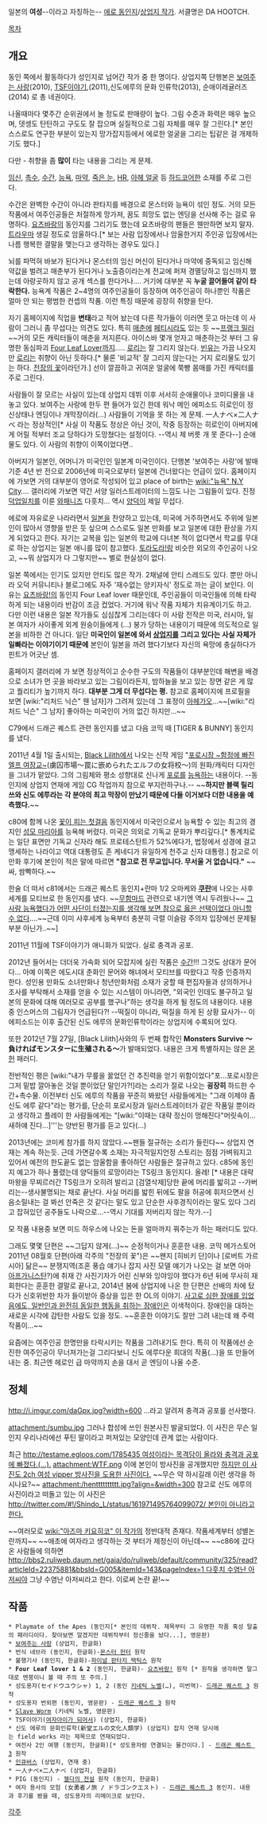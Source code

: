 {{{+1 '''新堂エル / Shindo L''' }}}

일본의 '''여성'''--이라고 자칭하는-- [[에로 동인지]]/[[상업지 작가]]. 서클명은 DA HOOTCH.

[[목차]]

== 개요 ==
동인 쪽에서 활동하다가 성인지로 넘어간 작가 중 한 명이다.
상업지쪽 단행본은 [[보여주는 사랑]](2010), [[여자아이가 되어서|TSF이야기]],(2011),신도에루의 문화 인류학(2013), 순애이레귤러즈(2014) 로 총 네권이다. 

나올때마다 몇주간 순위권에서 놀 정도로 판매량이 높다. 그림 수준과 화력은 매우 높으며, 뎃셍도 탄탄하고 구도도 잘 잡으며 실질적으로 그림 자체를 매우 잘 그린다.[* 본인 스스로도 연구한 부분이 있는지 망가잡지등에서 에로한 얼굴을 그리는 팁같은 걸 개제하기도 했다.] 

다만 - 취향을 좀 '''많이''' 타는 내용을 그리는 게 문제.

[[임신]], [[촉수]], [[수간]], [[능욕]], [[마약]], [[죽은 눈]], [[HR]], [[아헤 얼굴]] 등 [[하드코어]]한 소재를 주로 그린다.

수간은 완벽한 수간이 아니라 판타지를 배경으로 몬스터와 능욕이 섞인 정도. 거의 모든 작품에서 여주인공들은 처절하게 망가져, 꿈도 희망도 없는 엔딩을 선사해 주는 걸로 유명하다. [[요츠바랑]]의 동인지를 그리기도 했는데 요츠바랑의 팬들은 웬만하면 보지 말자. [[트라우마]] 생길 정도로 암울하다.[* 보는 사람 입장에서나 암울한거지 주인공 입장에서는 나름 행복한 결말을 맺는다고 생각하는 경우도 있다.]

뇌를 파먹혀 바보가 된다거나 몬스터의 임신 머신이 된다거나 마약에 중독되고 임신해 약값을 벌려고 매춘부가 된다거나 노출증이라는게 전교에 퍼져 경멸당하고 임신까지 했는데 아랑곳하지 않고 공개 섹스를 한다거나…. 거기에 대부분 꼭 '''누굴 끌어들여 같이 타락한다.''' 능욕계 작품은 2~4명의 여주인공들이 등장하며 여주인공이 하나뿐인 작품은 얼마 안 되는 평범한 컨셉의 작품.  이런 특징 때문에 굉장히 취향을 탄다. 

자기 홈페이지에 직업을 '''변태'''라고 적어 놨는데 다른 작가들이 이러면 웃고 마는데 이 사람이 그러니 좀 무섭다는 의견도 있다. 
특히 [[매춘]]에 [[페티시]]라도 있는 듯 ~~[[프랭크 밀러]]~~거의 모든 캐릭터들이 매춘을 저지른다. 아이스바 몇개 얻자고 매춘하는것 부터 그 유명한 동심파괴 [[Four Leaf Lover]]까지..... [[로리]]는 잘 그리지 않는다. [[빈유]]는 가끔 나오지만 [[로리]]는 취향이 아닌 듯하다.[* 물론 '비교적' 잘 그리지 않는다는 거지 로리물도 있기는 하다. [http://reat.egloos.com/4107454 전장의 꽃]이라던가.] 선이 깔끔하고 귀여운 얼굴에 쭉빵 몸매를 가진 캐릭터를 주로 그린다. 

사람들이 잘 모르는 사실이 있는데 상업지 데뷔 이후 서서히 순애물이나 코미디물을 내놓고 있다. 보여주는 사랑에 한두 편 들어가 있긴 한데 워낙 메인 에피소드 히로인이 정신상태나 엔딩이나 개막장이라(…) 사람들이 기억을 못 하는 게 문제.  一人ナべ×二人ナべ 라는 정상적인[* 사실 이 작품도 정상은 아닌 것이, 작중 등장하는 히로인이 아버지에게 어릴 적부터 조교 당하다가 도망쳤다는 설정이다. --역시 제 버릇 개 못 준다--] 순애물도 있다. 이 사람의 취향이 이쪽이었다면..

아버지가 일본인, 어머니가 미국인인 일본계 미국인이다. 단행본 '보여주는 사랑'에 발매 기준 4년 반 전으로 2006년에 미국으로부터 일본에 건너왔다는 언급이 있다. 홈페이지에 가보면 거의 대부분이 영어로 작성되어 있고 place of birth는 [[wiki:"뉴욕" N.Y City]]…. 갤러리에 가보면 약간 서양 일러스트레이터의 느낌도 나는 그림들이 있다. 진정 [[덕업일치]]를 이룬 [[와패니즈]] 다훗치... 역시 [[양덕]]이 제일 무섭다.

에로에 자유로운 나라라면서 [[일본]]을 찬양하고 있는데, 미국에 거주하면서도 주위에 일본인이 많아서 영향을 받은 듯 싶으며 스스로도 일본 만화를 보고 일본에 대한 환상을 가지게 되었다고 한다. 자기는 교복을 입는 일본의 학교에 다녀본 적이 없다면서 학교를 무대로 하는 상업지는 일본 애니를 많이 참고했다. [[토라도라!]]랑 비슷한 외모의 주인공이 나오고, ~~뭐 상업지가 다 그렇지만~~ 별로 현실성이 없다.  

일본 쪽에서는 인기도 있지만 안티도 많은 작가. 2채널에 안티 스레드도 있다. 뿐만 아니라 오덕 커뮤니티나 블로그에도 자주 '재수없는 양키자식' 정도로 까는 글이 보인다. 이유는 [[요츠바랑!]]의 동인지 Four Leaf lover 때문인데, 주인공들이 미국인들에 의해 타락하게 되는 내용이라 반감이 조금 컸었다. 거기에 워낙 작품 자체가 치유계이기도 하고. 다만 이런 내용은 일본 작가들도 심심찮게 그리는데다 이 사람 전작은 미국, 러시아, 일본 여자가 사이좋게 외계 원숭이들에게 (...) 붕가 당하는 내용이기 때문에 의도적으로 일본을 비하한 건 아니다. 일단 '''미국인이 일본에 와서 [[상업지]]를 그리고 있다는 사실 자체가 일빠라는 이야기이기 때문에''' 본인이 일본을 까려 했다기보다 자신의 욕망에 충실하다가 핀트가 어긋난 셈.

홈페이지 갤러리에 가 보면 정상적이고 순수한 구도의 작품들이 대부분인데 해변을 배경으로 소녀가 먼 곳을 바라보고 있는 그림이라든지, 밤하늘을 보고 있는 장면 같은 게 많고 퀄리티가 높기까지 하다. '''대부분 그게 더 무섭다는 평.''' 참고로 홈페이지에 프로필을 보면 [wiki:"리처드 닉슨" 웬 남자]가 그려져 있는데 그 표정이 [[아헤가오]]...~~[wiki:"리처드 닉슨" 그 남자] 좋아하는 미국인이 거의 없긴 하지만...~~

C79에서 드래곤 퀘스트 관련 동인지를 냈고 다음 코믹 때 [TIGER & BUNNY] 동인지를 냈다. 

2011년 4월 1일 출시되는, [[Black Lilith]]에서 나오는 신작 게임 "[[포로시장 ~함정에 빠진 엘프 여장교~]](虜囚市場～罠に嵌められたエルフの女将校～)의 원화/캐릭터 디자인을 그녀가 맡았다. 그의 그림체와 평소 성향대로 신나게 [[포로]]를 [[능욕]]하는 내용이다. --동인지에 상업지 연재에 게임 CG 작업까지 참으로 부지런하구나.-- ~~'''하지만 블랙 릴리쓰와 신도 에루라는 각 분야의 최고 막장이 만났기 때문에 다들 이거보다 더한 내용을 예측했다.'''~~

c80에 함께 나온 [[꽃이 피는 첫걸음]] 동인지에서 미국인으로서 능욕할 수 있는 최고의 경지인 [[성모 마리아]]를 능욕해 버렸다. 미국은 의외로 기독교 문화가 뿌리깊다.[* 통계치로는 일단 표면만 기독교 신자라 해도 프로테스탄트가 52%에다가, 법정에서 성경에 걸고 맹세하는 나라이고 역대 대통령도 존 케네디가 유일하게 천주교 신자 대통령.] 참고로 이 만화 후기에 본인이 적은 말에 따르면 '''"참고로 전 무교입니다. 무서울 거 없습니다."''' ~~싸, 쌈빡하다.~~

한술 더 떠서 c81에서는 드래곤 퀘스트 동인지+란마 1/2 오마케와 '''[[쿠란]]'''에 나오는 사후세계를 모티브로 한 동인지를 냈다. ~~[[무함마드]] 관련으로 내기엔 역시 두려웠나~~ [[무슬림의 순진함|그 사람 능욕했다가 어떤 사단이 터졌는지를 생각해 보면 참으로 옳은 선택이었다 아니할 수 없다]]....~~근데 이미 사후세계 능욕부터 충분히 극렬 이슬람 주의자 입장에선 문제될 부분 아닌가..~~]

2011년 11월에 TSF이야기가 애니화가 되었다. 실로 충격과 공포.

2012년 들어서는 더더욱 가속화 되어 모잡지에 실린 작품은 [[수간]]!!! 그것도 상대가 문어다... 아예 이쪽은 에도시대 춘화인 문어와 해녀에서 모티브를 따왔다고 작중 인증까지 한다. 성인용 만화도 소녀만화나 청년만화처럼 소재가 궁할 때 편집자들과 상의하거나 조사를 부탁해서 소재를 얻을 수 있는 시스템이 아니라면, "외국인 인데도 불구하고 일본의 문화에 대해 여러모로 공부를 했구나"하는 생각을 하게 될 정도의 내용이다. 내용 중 인스머스의 그림자가 언급된다?! --떡질이 아니라, 떡질을 하게 된 상황 묘사가-- 이 에피소드는 이후 출간된 신도 에루의 문화인류학이라는 상업지에 수록되어 있다.

또한 2012년 7월 27일, [Black Lilith]사와의 두 번째 합작인 '''Monsters Survive ～負ければモンスターに生殖される～'''가 발매되었다. 내용은 크게 특별하지는 않은 [[몬스터 헌터 시리즈|몬헌]] 패러디.

전반적인 평은 [wiki:"내가 무릎을 꿇었던 건 추진력을 얻기 위함이었다"포...포로시장은 그저 밑밥 깔아놓은 것일 뿐이었단 말인가?!]라는 소리가 절로 나오는 '''굉장히''' 하드한 수간+촉수물. 이전부터 신도 에루의 작품을 꾸준히 봐왔던 사람들에게는 "그래 이제야 좀 신도 에루 같다"라는 평가를, 단순히 포로시장과 일러스트레이터가 같은 작품일 뿐이라고 생각하고 플레이 한 사람들에게는 "[wiki:"이때는 대략 정신이 멍해진다"머릿속이... 새하얘 진다...]'''는 양반된 평가를 듣고 있다(...)

2013년에는 코미케 참가를 하지 않았다.~~팬들 절규하는 소리가 들린다~~ 상업지 연재는 계속 하는듯. 근데 가면갈수록 소재는 자극적일지언정 스토리는 점점 가벼워지고 있어서 예전의 한도끝도 없는 암울함을 좋아하던 사람들은 절규하고 있다.
c85에 동인지 예고가 하나 풀렸는데 양덕들의 로망이라는 TS링크 동인지다. 올레! [* 내용은 대략 마왕을 무찌르러간 TS링크가 오히려 발리고 [검열삭제]당한 끝에 머리를 밟히고 --가버리는--생사불명되는 채로 끝난다. 사실 머리를 밟힌 뒤에도 팔을 허공에 휘저으면서 신음소릴내는 걸 봐선 안죽은 것 같다는 말도 있고 단순한 사후경직이라는 말도 있다 그리고 잡혀있던 공주들도 나락으로...--역시 기대를 저버리지 않는 작가.--]

모 작품 내용중 보면 미드 하우스에 나오는 돈을 얼마까지 꿔주는가 하는 패러디도 있다.

그래도 몇몇 단편은 ~~그답지 않게(...)~~ 순정적이거나 훈훈한 내용. 코믹 메가스토어 2011년 08월호 단편(아래 각주의 "전장의 꽃")은 ~~왠지 [히비키 단]이나 [로버트 가르시아] 닮은~~ 분쟁지역(조혼 풍습 얘기나 잡지 사진 모델 얘기가 나오는 걸 보면 아마 [[아프가니스탄]]?)에 취재 간 사진기자가 어린 신부와 잉야잉야 했다가 6년 뒤에 무사히 재회한다는 훈훈한 결말로 끝나고, 2014년 봄에 상업지에 나온 한 단편은 선배의 차에 탔다가 신호위반한 차가 들이받아 중상을 입은 한 OL의 이야기. [[장애소녀|사고로 심한 장애를 입었음에도, 일반인과 완전히 동일한 행동을 취하는 장애인]]은 이색적이다. 장애인을 대하는 새로운 시각에 감탄한 사람도 있을 정도. ~~훈훈한 이야기도 잘만 그려 내는데 왜 주력 작품이...~~

요즘에는 여주인공 한명만을 타락시키는 작품을 그려내기도 한다. 특히 이 작품에선 순진한 여주인공이 무너져가는걸 그리다보니 신도 에루다운 희대의 작품(...)을 또 만들어내는 중. 최근엔 헤로인 급 마약까지 손을 대서 곧 엔딩이 나올 수준.

== 정체 ==
http://i.imgur.com/daGpx.jpg?width=600
...라고 알려져 충격과 공포를 선사했다.

attachment:/sumbu.jpg
그러나 합성에 쓰인 원본사진 발굴되었다. 이 사진은 무슨 일인지 우리나라에선 푸틴 딸이라고 퍼져있는 모양인데 관계 없는 사람이다.

최근 [[http://testame.egloos.com/1785435 여성이라는 목격담이 올라와 충격과 공포에 빠졌다.(…).]]
attachment:WTF.png
이에 본인이 방사진을 공개했지만 [http://tuccom.com/vip/4649.html 하지만 이 사진도 2ch 여성 vipper 방사진을 도용한 사진이다.] ~~무슨 약 하시길래 이런 생각을 하시나요?~~
attachment:/hentttttttttt.jpg?align=&width=300
참고로 신도 에루의 사진이라고 떠돌고 있는 이 사진은 [[http://twitter.com/#!/Shindo_L/status/161971495764099072/ 본인이 아니라고 한다.]]

~~여러모로 [[wiki:"아즈마 키요히코" 이 작가]]의 정반대적 존재다. 작품세계부터 성별논란까지~~
~~애초에 여자라고 생각하는 것 부터가 제정신이 아닌데~~
~~c86에 갔다온 사람들에 의하면 [[http://bbs2.ruliweb.daum.net/gaia/do/ruliweb/default/community/325/read?articleId=22375881&bbsId=G005&itemId=143&pageIndex=1 다훗치 수염난 아저씨야]] 그냥 수염난 아저씨라고 한다. 이로써 논란 끝!~~

== 작품 ==
 * Playmate of the Apes (동인지[* 본인의 데뷔작. 제목부터 그 유명한 작품 혹성 탈출의 패러디이다. 찾아보면 알겠지만 데뷔작부터 정신줄을 놨다...], 영문판)
 * [[보여주는 사랑]] (상업지, 한글화)
 * 번식 네브라 (동인지, 한글화)-[[몬스터 헌터]] 원작
 * 불행기사 (동인지, 한글화)-[[파이널 판타지 택틱스]] 원작
 * '''Four Leaf lover 1 & 2''' (동인지, 한글화)- [[요츠바랑!]] 원작 [* 원작을 생각하면 말그대로 멘붕이니 볼 때 주의 또 주의.]
 * 성도용자(セイドウユウシャ) 1, 2 (동인 [[키네틱 노벨]](…), 미번역)- [[드래곤 퀘스트 3]] 원작
 * 성도용자 번외편 (동인지, 영문판) - [[드래곤 퀘스트 3]] 원작
 * [[Slave Worm]] (키네틱 노벨, 영문판) 
 * TSF이야기([[여자아이가 되어서]]) (상업지, 한글화)
 * 신도 에루의 문화인류학(新堂エルの文化人類学) (상업지) 잡지 연재 당시에는 field works 라는 제목으로 연재되었다.
 * 여전사 2인 여행 (동인지, 한글화)[* 성도용자랑 연결되는 물건이다.] - [[드래곤 퀘스트 3]] 원작
 * [[인큐버스]] (상업지, 연재 중)
 * 一人ナべ×二人ナべ (상업지, 한글화)
 * PIG (동인지) - [[젤다의 전설]] 원작 (동인지, 한글화)
 * 여자 용사의 모험 (女勇者ノ旅 / ドラゴンクエスト) - [[드래곤 퀘스트 3]] 동인지. 내용과 후기를 봤을 때, 성도용자의 리메이크로 보인다. 


[[각주]]

